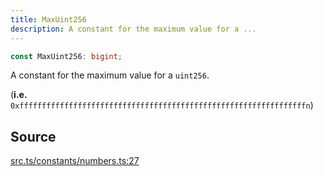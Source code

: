 ```yaml
---
title: MaxUint256
description: A constant for the maximum value for a ...
---
```


```ts
const MaxUint256: bigint;
```

A constant for the maximum value for a `uint256`.

 (**i.e.** `0xffffffffffffffffffffffffffffffffffffffffffffffffffffffffffffffffn`)

## Source

[src.ts/constants/numbers.ts:27](https://github.com/dominant-strategies/quais-6.js/blob/3f482dd134064d41657ff7dc9ba8162f741c9c83/src.ts/constants/numbers.ts#L27)
